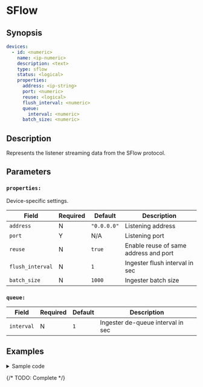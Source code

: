 
# SFlow

## Synopsis

```yaml {5}
devices:
  - id: <numeric>
    name: <ip-numeric>
    description: <text>
    type: sflow
    status: <logical>
    properties:
      address: <ip-string>
      port: <numeric>
      reuse: <logical>
      flush_interval: <numeric>
      queue:
        interval: <numeric>
      batch_size: <numeric>
```

## Description

Represents the listener streaming data from the SFlow protocol.

## Parameters

<BasicConfig />

### `properties:`

Device-specific settings.

|Field|Required|Default|Description|
|---|---|---|---|
|`address`|N|`"0.0.0.0"`|Listening address|
|`port`|Y|N/A|Listening port|
|`reuse`|N|`true`|Enable reuse of same address and port|
|`flush_interval`|N|`1`|Ingester flush interval in sec|
|`batch_size`|N|`1000`|Ingester batch size|

### `queue:`

|Field|Required|Default|Description|
|---|---|---|---|
|`interval`|N|`1`|Ingester de-queue interval in sec|

## Examples

<details>
<summary>Sample code</summary>
```yaml
devices:
  - id: 325567458
    name: 127.0.0.1
    description: sflow
    type: sflow
    status: false
    properties:
      address: "0.0.0.0"
      port: 6343
      reuse: false
      flush_interval: 1
      queue:
        interval: 1
      batch_size: 1000
```
</details>

{/* TODO: Complete */}
